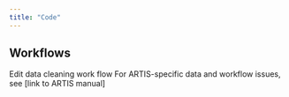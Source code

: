 ```yaml
---
title: "Code"
---
```


## Workflows

Edit data cleaning work flow For ARTIS-specific data and workflow issues, see [link to ARTIS manual]
